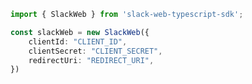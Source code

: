 ```typescript index.ts
import { SlackWeb } from 'slack-web-typescript-sdk';

const slackWeb = new SlackWeb({
    clientId: "CLIENT_ID",
    clientSecret: "CLIENT_SECRET",
    redirectUri: "REDIRECT_URI",
})
```